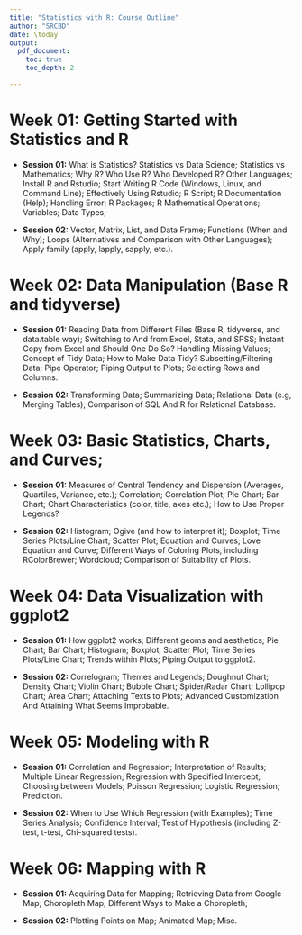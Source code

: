 ```yaml
---
title: "Statistics with R: Course Outline"
author: "SRCBD"
date: \today
output: 
  pdf_document:
    toc: true
    toc_depth: 2

---
```


# Week 01: Getting Started with Statistics and R

- **Session 01:** What is Statistics? Statistics vs Data Science; Statistics vs Mathematics; Why R? Who Use R? Who Developed R? Other Languages; Install R and Rstudio; Start Writing R Code (Windows, Linux, and Command Line); Effectively Using Rstudio; R Script; R Documentation (Help); Handling Error; R Packages; R Mathematical Operations; Variables; Data Types;

- **Session 02:** Vector, Matrix, List, and Data Frame; Functions (When and Why); Loops (Alternatives and Comparison with Other Languages); Apply family (apply, lapply, sapply, etc.). 


# Week 02: Data Manipulation (Base R and tidyverse)

- **Session 01:** Reading Data from Different Files (Base R, tidyverse, and data.table way); Switching to And from Excel, Stata, and SPSS; Instant Copy from Excel and Should One Do So? Handling Missing Values;  Concept of Tidy Data; How to Make Data Tidy? Subsetting/Filtering Data; Pipe Operator; Piping Output to Plots; Selecting Rows and Columns.

- **Session 02:** Transforming Data; Summarizing Data; Relational Data (e.g, Merging Tables); Comparison of SQL And R for Relational Database. 

# Week 03: Basic Statistics, Charts, and Curves; 

- **Session 01:** Measures of Central Tendency and Dispersion (Averages, Quartiles, Variance, etc.); Correlation; Correlation Plot; Pie Chart; Bar Chart; Chart Characteristics (color, title, axes etc.); How to Use Proper Legends? 

- **Session 02:** Histogram; Ogive (and how to interpret it); Boxplot; Time Series Plots/Line Chart; Scatter Plot; Equation and Curves; Love Equation and Curve; Different Ways of Coloring Plots, including RColorBrewer; Wordcloud; Comparison of Suitability of Plots.  


# Week 04: Data Visualization with ggplot2

- **Session 01:** How ggplot2 works; Different geoms and aesthetics; Pie Chart; Bar Chart; Histogram; Boxplot; Scatter Plot; Time Series Plots/Line Chart; Trends within Plots; Piping Output to ggplot2.

- **Session 02:** Correlogram; Themes and Legends; Doughnut Chart; Density Chart; Violin Chart; Bubble Chart; Spider/Radar Chart; Lollipop Chart; Area Chart; Attaching Texts to Plots; Advanced Customization And Attaining What Seems Improbable. 

# Week 05: Modeling with R 

- **Session 01:** Correlation and Regression; Interpretation of Results; Multiple Linear Regression; Regression with Specified Intercept; Choosing between Models; Poisson Regression; Logistic Regression; Prediction.

- **Session 02:** When to Use Which Regression (with Examples); Time Series Analysis; Confidence Interval; Test of Hypothesis (including Z-test, t-test, Chi-squared tests).  

# Week 06: Mapping with R

- **Session 01:** Acquiring Data for Mapping; Retrieving Data from Google Map; Choropleth Map; Different Ways to Make a Choropleth; 

- **Session 02:** Plotting Points on Map; Animated Map; Misc. 
